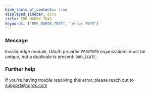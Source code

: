 ```yaml
---
hide_table_of_contents: true
displayed_sidebar: docs
title: ERR_NGROK_7049
keywords: ["ERR_NGROK_7049", "error 7049"]
---
```


### Message

Invalid edge module, OAuth provider `PROVIDER` organizations must be unique, but a duplicate is present: `DUPLICATE`.

### Further help

If you're having trouble resolving this error, please reach out to [support@ngrok.com](mailto:support@ngrok.com?subject=Help%20with%20ERR_NGROK_7049)
